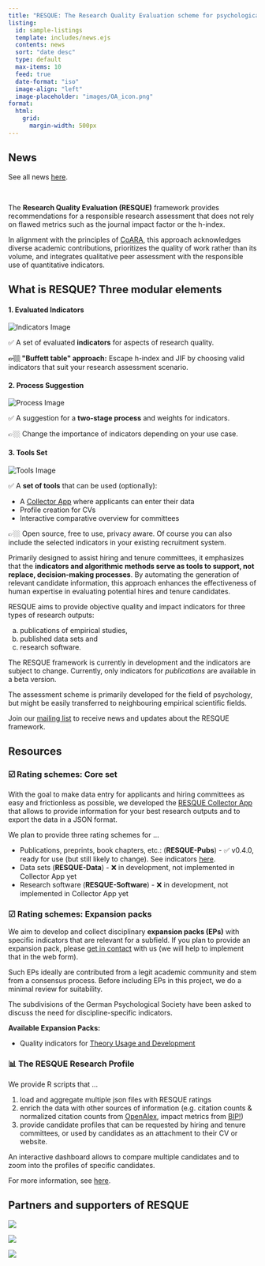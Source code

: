 ```yaml
---
title: "RESQUE: The Research Quality Evaluation scheme for psychological research"
listing:
  id: sample-listings
  template: includes/news.ejs
  contents: news
  sort: "date desc"
  type: default
  max-items: 10
  feed: true
  date-format: "iso"
  image-align: "left"
  image-placeholder: "images/OA_icon.png"
format:
  html:
    grid:
      margin-width: 500px
---
```


::: {.column-margin .news}
# News

::: {.smaller}
See all news [here](news.qmd).
:::
<br>

::: {#sample-listings}
:::
:::


The **Research Quality Evaluation (RESQUE)** framework provides recommendations for a responsible research assessment that does not rely on flawed metrics such as the journal impact factor or the h-index. 

In alignment with the principles of [CoARA](https://coara.eu), this approach acknowledges diverse academic contributions, prioritizes the quality of work rather than its volume, and integrates qualitative peer assessment with the responsible use of quantitative indicators. 

## What is RESQUE? Three modular elements

```{=html}
<div>
  <div class="grid" style="--bs-gap: 0.5rem;">

    <div class="g-col-6 g-col-md-4">
      <div class="content-box">
        <h4>1. Evaluated Indicators</h4>
        <img src="images/R1.jpg" alt="Indicators Image">
        <p>✅ A set of evaluated <b>indicators</b> for aspects of research quality.</p>
        <p><strong>👉🏼 "Buffett table" approach:</strong> Escape h-index and JIF by choosing valid indicators that suit your research assessment scenario.</p>
      </div>
    </div>

    <div class="g-col-6 g-col-md-4">
      <div class="content-box">
        <h4>2. Process Suggestion</h4>
        <img src="images/R2.jpg" alt="Process Image">
        <p>✅ A suggestion for a <b>two-stage process</b> and weights for indicators.</p>
        <p>👉🏼 Change the importance of indicators depending on your use case.</p>
      </div>
    </div>
    
    <div class="g-col-6 g-col-md-4">
      <div class="content-box">
        <h4>3. Tools Set</h4>
        <img src="images/R3.jpg" alt="Tools Image">
        <p>✅ A <b>set of tools</b> that can be used (optionally):</p>
        <ul>
          <li>A <a href="https://resque-framework.github.io/collector-app/">Collector App</a> where applicants can enter their data</li>
          <li>Profile creation for CVs</li>
          <li>Interactive comparative overview for committees</li>
        </ul>
        <p>👉🏼 Open source, free to use, privacy aware. Of course you can also include the selected indicators in your existing recruitment system.</p>
      </div>
    </div>
  </div>
</div>
```

Primarily designed to assist hiring and tenure committees, it emphasizes that the **indicators and algorithmic methods serve as tools to support, not replace, decision-making processes**. By automating the generation of relevant candidate information, this approach enhances the effectiveness of human expertise in evaluating potential hires and tenure candidates.

RESQUE aims to provide objective quality and impact indicators for three types of research outputs:

(a) publications of empirical studies, 
(b) published data sets and 
(c) research software. 

::: {.callout-important}
The RESQUE framework is currently in development and the indicators are subject to change. Currently, only indicators for *publications* are available in a beta version.
:::

The assessment scheme is primarily developed for the field of psychology, but might be easily transferred to neighbouring empirical scientific fields.

Join our [mailing list](https://www.listserv.dfn.de/sympa/info/psy-dora) to receive news and updates about the RESQUE framework.

## Resources

### ☑️ Rating schemes: Core set

With the goal to make data entry for applicants and hiring committees as easy and frictionless as possible, we developed the [RESQUE Collector App](https://resque-framework.github.io/website/web/) that allows to provide information for your best research outputs and to export the data in a JSON format.

We plan to provide three rating schemes for ...

- Publications, preprints, book chapters, etc.: (**RESQUE-Pubs**) - ✅ v0.4.0, ready for use (but still likely to change). See indicators [here](tech_doc/pub_indicators.qmd).
- Data sets (**RESQUE-Data**) - ❌ in development, not implemented in Collector App yet
- Research software (**RESQUE-Software**) - ❌ in development, not implemented in Collector App yet


### ☑︎ Rating schemes: Expansion packs

We aim to develop and collect disciplinary **expansion packs (EPs)** with specific indicators that are relevant for a subfield. 
If you plan to provide an expansion pack, please [get in contact](team.qmd) with us (we will help to implement that in the web form).

Such EPs ideally are contributed from a legit academic community and stem from a consensus process. Before including EPs in this project, we do a minimal review for suitability.

The subdivisions of the German Psychological Society have been asked to discuss the need for discipline-specific indicators.

**Available Expansion Packs:**

- Quality indicators for [Theory Usage and Development](tech_doc/theory_indicators.qmd)


### 📊 The RESQUE Research Profile

We provide R scripts that ...

1. load and aggregate multiple json files with RESQUE ratings
2. enrich the data with other sources of information (e.g. citation counts & normalized citation counts from [OpenAlex](https://openalex.org), impact metrics from [BIP!](https://bip.imsi.athenarc.gr))
3. provide candidate profiles that can be requested by hiring and tenure committees, or used by candidates as an attachment to their CV or website.

An interactive dashboard allows to compare multiple candidates and to zoom into the profiles of specific candidates.

For more information, see [here](get_profile.qmd).


## Partners and supporters of RESQUE

::: {layout-ncol=3}
![](includes/EFA_WortBildmarke_Quest_schwarz.png)

![](includes/dgps.jpg)

![](includes/CoARA.png)
:::